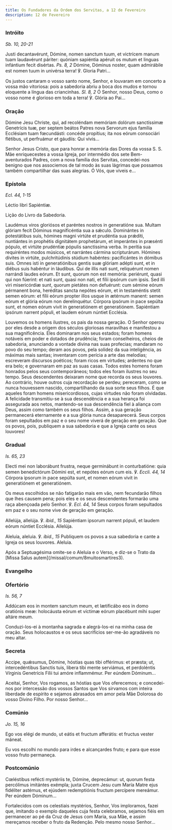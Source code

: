```yaml
---
title: Os Fundadores da Ordem dos Servitas, a 12 de Fevereiro
description: 12 de Fevereiro
---
```


### Intróito

<em>Sb. 10, 20-21</em>

<div class="side-by-side not-content">

Justi decantavérunt, Dómine, nomen sanctum tuum, et victrícem manum tuam laudavérunt páriter: quóniam sapiéntia apéruit os mutum et linguas infántium fecit disértas. <em>Ps. 8, 2</em> Dómine, Dóminus noster, quam admirábile est nomen tuum in univérsa terra! ℣. Gloria Patri...

Os justos cantaram o vosso santo nome, Senhor, e louvaram em concerto a vossa mão vitoriosa: pois a sabedoria abriu a boca dos mudos e tornou eloquente a língua das criancinhas. <em>Sl. 8, 2</em> Ó Senhor, nosso Deus, como o vosso nome é glorioso em toda a terra! ℣. Glória ao Pai...

</div>

### Oração

<div class="side-by-side not-content">

Dómine Jesu Christe, qui, ad recoléndam memóriam dolórum sanctíssimæ Genetrícis tuæ, per septem beátos Patres nova Servorum ejus família Ecclésiam tuam fœcundásti: concéde propítius; ita nos eórum consociári flétibus, ut perfruámur et gáudiis: Qui vivis...

Senhor Jesus Cristo, que para honrar a memória das Dores da vossa S. S. Mãe enriquecestes a vossa Igreja, por intermédio dos sete Bem-aventurados Padres, com a nova família dos Servitas, concedei-nos benigno que nos associemos de tal modo às suas lágrimas que possamos também compartilhar das suas alegrias. Ó Vós, que viveis e...

</div>

### Epístola

<em>Ecl. 44, 1-15</em>

<div class="side-by-side not-content">

Léctio libri Sapiéntiæ.

Lição do Livro da Sabedoria.

Laudémus viros gloriósos et paréntes nostros in generatióne sua. Multam glóriam fecit Dóminus magnificéntia sua a sǽculo. Dominántes in potestátibus suis, hómines magni virtúte et prudéntia sua prǽditi, nuntiántes in prophétis dignitátem prophetárum, et imperántes in præsénti pópulo, et virtúte prudéntiæ pópulis sanctíssima verba. In perítia sua requiréntes modos músicos, et narrántes cármina scripturárum. Hómines dívites in virtúte, pulchritúdinis stúdium habéntes: pacificántes in dómibus suis. Omnes isti in generatiónibus gentis suæ glóriam adépti sunt, et in diébus suis habéntur in láudibus. Qui de illis nati sunt, reliquérunt nomen narrándi laudes eórum. Et sunt, quorum non est memória: periérunt, quasi qui non fúerint: et nati sunt, quasi non nati, et fílii ipsórum cum ipsis. Sed illi viri misericórdiæ sunt, quorum pietátes non defuérunt: cum sémine eórum pérmanent bona, heréditas sancta nepótes eórum, et in testaméntis stetit semen eórum: et fílii eórum propter illos usque in ætérnum manent: semen eórum et glória eórum non derelinquétur. Córpora ipsórum in pace sepúlta sunt, et nomen eórum vivit in generatiónem et generatiónem. Sapiéntiam ipsórum narrent pópuli, et laudem eórum núntiet Ecclésia.

Louvemos os homens ilustres, os pais da nossa geração. O Senhor operou por eles desde a origem dos séculos gloriosas maravilhas e manifestou a sua magnificência. Eles dominaram nos seus estados; foram homens notáveis em poder e dotados de prudência; foram conselheiros, cheios de sabedoria, anunciando a vontade divina nas suas profecias; mandaram no povo do seu tempo; deram aos povos, pela solidez da sua inteligência, as máximas mais santas; inventaram com perícia a arte das melodias; escreveram discursos poéticos; foram ricos em virtudes; ardentes no que era belo; e governaram em paz as suas casas. Todos estes homens foram honrados pelos seus contemporâneos; todos eles foram ilustres no seu tempo. Seus descendentes deixaram nome que recorda os seus louvores. Ao contrário, houve outros cuja recordação se perdeu; pereceram, como se nunca houvessem nascido, compartilhando da sua sorte seus filhos. É que aqueles foram homens misericordiosos, cujas virtudes não foram olvidadas. A felicidade transmitiu-se à sua descendência e a sua herança foi assegurada aos netos, mantendo-se sua descendência fiel à aliança com Deus, assim como também os seus filhos. Assim, a sua geração permanecerá eternamente e a sua glória nunca desaparecerá. Seus corpos foram sepultados em paz e o seu nome viverá de geração em geração. Que os povos, pois, publiquem a sua sabedoria e que a Igreja cante os seus louvores!

</div>

### Gradual

<em>Is. 65, 23</em>

<div class="side-by-side not-content">

Electi mei non laborábunt frustra, neque germinábunt in conturbatióne: quia semen benedictórum Dómini est, et nepótes eórum cum eis. ℣. <em>Eccli. 44, 14</em> Córpora ipsorum in pace sepúlta sunt, et nomen eórum vivit in generatiónem et generatiónem.

Os meus escolhidos se não fatigarão mais em vão, nem fecundarão filhos que lhes causem pena; pois eles e os seus descendentes formarão uma raça abençoada pelo Senhor. ℣. <em>Ecl. 44, 14</em> Seus corpos foram sepultados em paz e o seu nome vive de geração em geração.

Allelúja, allelúja. ℣. <em>ibid., 15</em> Sapiéntiam ipsorum narrent pópuli, et laudem eórum núntiet Ecclésia. Allelúja.

Aleluia, aleluia. ℣. <em>ibid., 15</em> Publiquem os povos a sua sabedoria e cante a Igreja os seus louvores. Aleluia.

</div>

<aside>
  Após a Septuagésima omite-se o Aleluia e o Verso, e diz-se o Trato da [Missa
  Salus autem](/missal/comum/8muitosmartires3).
</aside>

### Evangelho


<LinkCard
  href="/missal/comum/16abades#evangelho"
  title="Abades - Missa Os justi"
/>

### Ofertório

<em>Is. 56, 7</em>

<div class="side-by-side not-content">

Addúcam eos in montem sanctum meum, et lætificábo eos in domo oratiónis meæ: holocáusta eórum et víctimæ eórum placébunt mihi super altáre meum.

Conduzi-los-ei à montanha sagrada e alegrá-los-ei na minha casa de oração. Seus holocaustos e os seus sacrifícios ser-me-ão agradáveis no meu altar.

</div>

### Secreta

<div class="side-by-side not-content">

Accipe, quǽsumus, Dómine, hóstias quas tibi offérimus: et præsta; ut, intercedéntibus Sanctis tuis, libera tibi mente serviámus, et perdoléntis Vírginis Genetrícis Fílii tui amóre inflammémur. Per eúndem Dóminum...

Aceitai, Senhor, Vos rogamos, as hóstias que Vos oferecemos; e concedei-nos por intercessão dos vossos Santos que Vos sirvamos com inteira liberdade de espírito e sejamos abrasados em amor pela Mãe Dolorosa do vosso Divino Filho. Por nosso Senhor...

</div>

### Comúnio

<em>Jo. 15, 16</em>

<div class="side-by-side not-content">

Ego vos elégi de mundo, ut eátis et fructum afferátis: et fructus vester máneat.

Eu vos escolhi no mundo para irdes e alcançardes fruto; e para que esse vosso fruto permaneça.

</div>

### Postcomúnio

<div class="side-by-side not-content">

Cœléstibus refécti mystériis te, Dómine, deprecámur: ut, quorum festa percólimus imitántes exémpla; juxta Crucem Jesu cum María Matre ejus fidéliter astémus, et ejúsdem redemptiónis fructum percípere mereámur. Per eúndem Dóminum...

Fortalecidos com os celestiais mystérios, Senhor, Vos imploramos, fazei que, imitando o exemplo daqueles cuja festa celebramos, sejamos fiéis em permanecer ao pé da Cruz de Jesus com Maria, sua Mãe, e assim mereçamos receber o fruto da Redenção. Pelo mesmo nosso Senhor...

</div>
